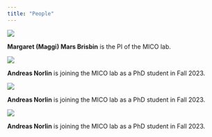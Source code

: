 ```yaml
---
title: "People"
---
```


::: {layout="[10,-2,30]" layout-valign="center"}
![](images/Maggi_headhex.png)

**Margaret (Maggi) Mars Brisbin** is the PI of the MICO lab.
:::

::: {layout="[10,-2,30]" layout-valign="center"}
![](images/andreas_acanth.png)

**Andreas Norlin** is joining the MICO lab as a PhD student in Fall 2023.
:::

::: {layout="[10,-2,30]" layout-valign="center"}
![](images/andreas_acanth.png)

**Andreas Norlin** is joining the MICO lab as a PhD student in Fall 2023.
:::

::: {layout="[10,-2,30]" layout-valign="center"}
![](images/andreas_acanth.png)

**Andreas Norlin** is joining the MICO lab as a PhD student in Fall 2023.
:::
